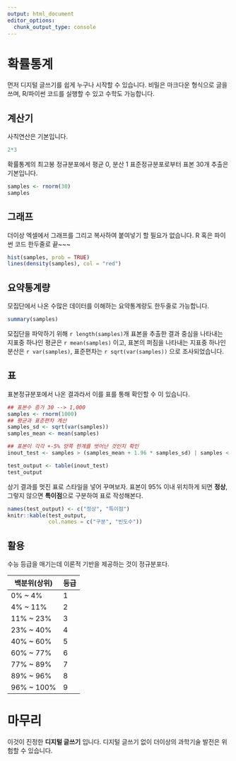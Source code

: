 ```yaml
---
output: html_document
editor_options: 
  chunk_output_type: console
---
```



# 확률통계

먼저 디지털 글쓰기를 쉽게 누구나 시작할 수 있습니다.
비밀은 마크다운 형식으로 글을 쓰며, R/파이썬 코드를 실행할 수 있고 수학도 가능합니다.

## 계산기

사칙연산은 기본입니다.

```r
2*3
```

확률통계의 최고봉 정규분포에서 평균 0, 분산 1 표준정규분포로부터 표본 30개 추출은 기본입니다.

```r
samples <- rnorm(30)
samples
```

## 그래프

더이상 엑셀에서 그래프를 그리고 복사하여 붙여넣기 할 필요가 없습니다. R 혹은 파이썬 코드 한두줄로 끝~~~


```r
hist(samples, prob = TRUE) 
lines(density(samples), col = "red")  
```

## 요약통계량

모집단에서 나온 수많은 데이터를 이해하는 요약통계량도 한두줄로 가능합니다.

```r
summary(samples)
```

모집단을 파악하기 위해 `r length(samples)`개 표본을 추출한 결과 중심을 나타내는 지표중 하나인 평균은 `r mean(samples)` 이고, 표본의 퍼짐을 나타내는 지표중 하나인 분산은 `r var(samples)`, 표준편차는 `r sqrt(var(samples))` 으로 조사되었습니다.


## 표

표본정규분포에서 나온 결과라서 이를 표를 통해 확인할 수 이 있습니다.


```r
## 표본수 증가 30 --> 1,000
samples <- rnorm(1000)
## 평균과 표준편차 계산
samples_sd <- sqrt(var(samples))
samples_mean <- mean(samples)

## 표본이 각각 +-5% 양쪽 한계를 벗어난 것인지 확인
inout_test <- samples > (samples_mean + 1.96 * samples_sd) | samples < (samples_mean - 1.96 * samples_sd) 

test_output <- table(inout_test)
test_output
```

상기 결과를 멋진 표로 스타일을 넣어 꾸며보자.
표본이 95% 이내 위치하게 되면 **정상**, 그렇지 않으면 **특이점**으로 구분하여 표로 작성해본다.

```r
names(test_output) <- c("정상", "특이점")
knitr::kable(test_output,
             col.names = c("구분", "빈도수")) 
```


## 활용

수능 등급을 매기는데 이론적 기반을 제공하는 것이 정규분포다.


|백분위(상위) |등급|
|-------------|----|
| 0%  ~  4%   | 1 |
| 4%  ~ 11%   | 2 |
| 11% ~ 23%   | 3 |
| 23% ~ 40%   | 4 |
| 40% ~ 60%   | 5 |
| 60% ~ 77%   | 6 |
| 77% ~ 89%   | 7 |
| 89% ~ 96%   | 8 |
| 96% ~ 100%  | 9 |



# 마무리

이것이 진정한 **디지털 글쓰기** 입니다. 디지털 글쓰기 없이 더이상의 과학기술 발전은 위험할 수 있습니다.

